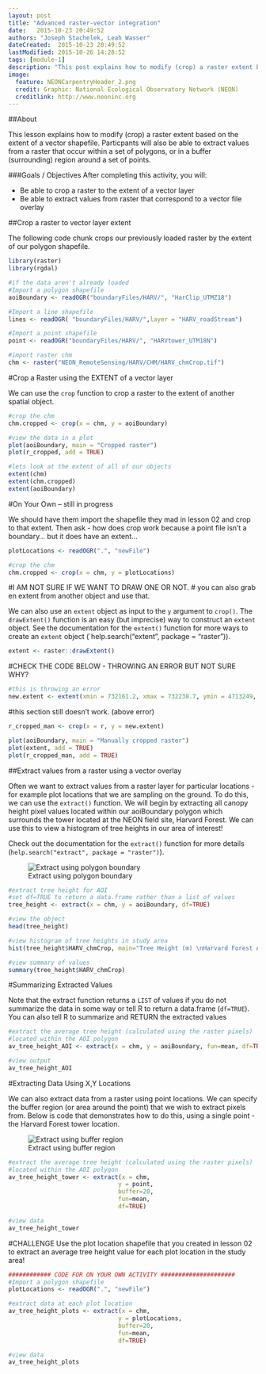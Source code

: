 ```yaml
---
layout: post
title: "Advanced raster-vector integration"
date:   2015-10-23 20:49:52
authors: "Joseph Stachelek, Leah Wasser"
dateCreated:  2015-10-23 20:49:52
lastModified: 2015-10-26 14:28:52
tags: [module-1]
description: "This post explains how to modify (crop) a raster extent based on the extent of a vector shapefile. Particpants will also be able to extract values from a raster that correspond to the geometry of a vector overlay."
image:
  feature: NEONCarpentryHeader_2.png
  credit: Graphic: National Ecological Observatory Network (NEON)
  creditlink: http://www.neoninc.org
---
```


##About

This lesson explains how to modify (crop) a raster extent based on the extent of a 
vector shapefile. Particpants will also be able to extract values from a raster 
that occur within a set of polygons, or in a buffer (surrounding) region around 
a set of points.


###Goals / Objectives
After completing this activity, you will:

 * Be able to crop a raster to the extent of a vector layer
 * Be able to extract values from raster that correspond to a vector file overlay
 
##Crop a raster to vector layer extent

The following code chunk crops our previously loaded raster by the extent of our 
polygon shapefile.

```r

library(raster)
library(rgdal)

#if the data aren't already loaded
#Import a polygon shapefile 
aoiBoundary <- readOGR("boundaryFiles/HARV/", "HarClip_UTMZ18")

#Import a line shapefile
lines <- readOGR( "boundaryFiles/HARV/",layer = "HARV_roadStream")

#Import a point shapefile 
point <- readOGR("boundaryFiles/HARV/", "HARVtower_UTM18N")

#import raster chm
chm <- raster("NEON_RemoteSensing/HARV/CHM/HARV_chmCrop.tif")

```

#Crop a Raster using the EXTENT of a vector layer

We can use the `crop` function to crop a raster to the extent of another spatial 
object.

```r

#crop the chm
chm.cropped <- crop(x = chm, y = aoiBoundary)

#view the data in a plot
plot(aoiBoundary, main = "Cropped raster")
plot(r_cropped, add = TRUE)

#lets look at the extent of all of our objects
extent(chm)
extent(chm.cropped)
extent(aoiBoundary)

```

#On Your Own -- still in progress

We should have them import the shapefile they mad in lesson 02 and crop to that
extent. Then ask - how does crop work because a point file isn't a boundary...
but it does have an extent...

```r

plotLocations <- readOGR(".", "newFile")

#crop the chm 
chm.cropped <- crop(x = chm, y = plotLocations)

```


#I AM NOT SURE IF WE WANT TO DRAW ONE OR NOT. 
# you can also grab en extent from another object and use that.

We can also use an `extent` object as input to the `y` argument to `crop()`. 
The `drawExtent()` function is an easy (but imprecise) way to construct an `extent` 
object. See the documentation for the `extent()` function for more ways to create 
an `extent` object (`help.search("extent", package = "raster")). 

```r
extent <- raster::drawExtent()

```

#CHECK THE CODE BELOW - THROWING AN ERROR BUT NOT SURE WHY?
```r
#this is throwing an error
new.extent <- extent(xmin = 732161.2, xmax = 732238.7, ymin = 4713249, ymax = 4713333)

```
  
#this section still doesn't work. (above error) 

```r
r_cropped_man <- crop(x = r, y = new.extent)

plot(aoiBoundary, main = "Manually cropped raster")
plot(extent, add = TRUE)
plot(r_cropped_man, add = TRUE)
```

##Extract values from a raster using a vector overlay

Often we want to extract values from a raster layer for particular locations - 
for example plot locations that we are sampling on the ground. To do this, we can
use the `extract()` function. We will begin by extracting all canopy height pixel 
values located within our aoiBoundary polygon which surrounds the tower located at the NEON
field site, Harvard Forest. We can use this to view a histogram of tree heights
in our area of interest!

Check out the documentation for the `extract()` function for more details 
(`help.search("extract", package = "raster")`).


![Extract using polygon boundary](http://neondataskills.org/images/spatialData/BufferSquare.png "Extract using polygon boundary")

```r

#extract tree height for AOI
#set df=TRUE to return a data.frame rather than a list of values
tree_height <- extract(x = chm, y = aoiBoundary, df=TRUE)

#view the object
head(tree_height)

#view histogram of tree heights in study area
hist(tree_height$HARV_chmCrop, main="Tree Height (m) \nHarvard Forest AOI")

#view summary of values
summary(tree_height$HARV_chmCrop)

```

#Summarizing Extracted Values 

Note that the extract function returns a `LIST` of values if you do not summarize
the data in some way or tell R to return a data.frame (`df=TRUE`). You can also
tell R to summarize and RETURN the extracted values

```r

#extract the average tree height (calculated using the raster pixels)
#located within the AOI polygon
av_tree_height_AOI <- extract(x = chm, y = aoiBoundary, fun=mean, df=TRUE)

#view output
av_tree_height_AOI

```

#Extracting Data Using X,Y Locations

We can also extract data from a raster using point locations. We can specify the
buffer region (or area around the point) that we wish to extract pixels from. Below
is code that demonstrates how to do this, using a single point - the Harvard Forest
tower location.

![Extract using buffer region](http://neondataskills.org/images/spatialData/BufferCircular.png "Extract using buffer region")


```r

#extract the average tree height (calculated using the raster pixels)
#located within the AOI polygon
av_tree_height_tower <- extract(x = chm, 
                               y = point, 
                               buffer=20,
                               fun=mean, 
                               df=TRUE)

#view data
av_tree_height_tower

```

#CHALLENGE
Use the plot location shapefile that you created in lesson 02 to extract an average
tree height value for each plot location in the study area!

```r

############ CODE FOR ON YOUR OWN ACTIVITY #####################
#Import a polygon shapefile 
plotLocations <- readOGR(".", "newFile")

#extract data at each plot location
av_tree_height_plots <- extract(x = chm, 
                               y = plotLocations, 
                               buffer=20,
                               fun=mean, 
                               df=TRUE)

#view data
av_tree_height_plots


```

